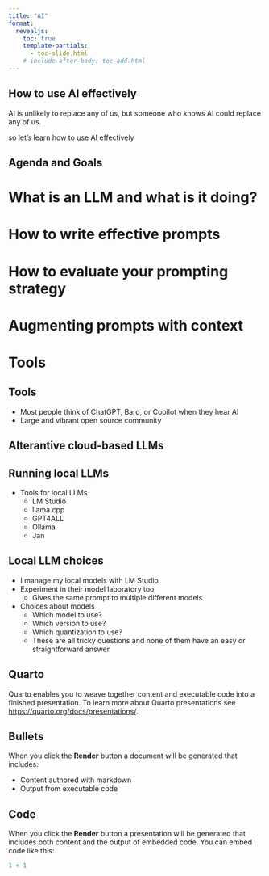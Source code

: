 ```yaml
---
title: "AI"
format: 
  revealjs:
    toc: true
    template-partials: 
      - toc-slide.html
    # include-after-body: toc-add.html
---
```


## How to use AI effectively

AI is unlikely to replace any of us, but someone who knows AI could replace any of us.

so let's learn how to use AI effectively

## Agenda and Goals

<!-- -   What is an LLM and what is it doing? -->
<!-- -   how to wrtie effective prompts -->
<!-- -   How to evaluate your prompting strategy -->
<!-- -   Augmenting prompts with context -->
<!-- -   Tools -->

```{=html}
<div id='toc'></div>
```

# What is an LLM and what is it doing?

# How to write effective prompts

# How to evaluate your prompting strategy

# Augmenting prompts with context

# Tools

## Tools

-   Most people think of ChatGPT, Bard, or Copilot when they hear AI
-   Large and vibrant open source community

## Alterantive cloud-based LLMs

## Running local LLMs
- Tools for local LLMs
  - LM Studio
  - llama.cpp
  - GPT4ALL
  - Ollama
  - Jan

## Local LLM choices
- I manage my local models with LM Studio
- Experiment in their model laboratory too
  - Gives the same prompt to multiple different models
- Choices about models
  - Which model to use?
  - Which version to use?
  - Which quantization to use?
  - These are all tricky questions and none of them have an easy or straightforward answer
  



## Quarto

Quarto enables you to weave together content and executable code into a finished presentation. To learn more about Quarto presentations see <https://quarto.org/docs/presentations/>.

## Bullets

When you click the **Render** button a document will be generated that includes:

-   Content authored with markdown
-   Output from executable code

## Code

When you click the **Render** button a presentation will be generated that includes both content and the output of embedded code. You can embed code like this:

```r
1 + 1
```
